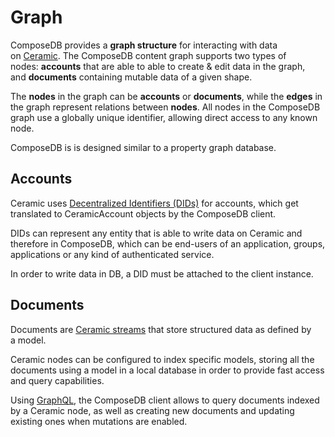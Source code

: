 # Graph
ComposeDB provides a **graph structure** for interacting with data on [Ceramic](https://ceramic.network/). The ComposeDB content graph supports two types of nodes: **accounts** that are able to able to create & edit data in the graph, and **documents** containing mutable data of a given shape.

The **nodes** in the graph can be **accounts** or **documents**, while the **edges** in the graph represent relations between **nodes**. All nodes in the ComposeDB graph use a globally unique identifier, allowing direct access to any known node.

ComposeDB is is designed similar to a property graph database.

## Accounts

Ceramic uses [Decentralized Identifiers (DIDs)](https://w3c.github.io/did-core/) for accounts, which get translated to CeramicAccount objects by the ComposeDB client.

<!-- Ceramic uses [Decentralized Identifiers (DIDs)](https://w3c.github.io/did-core/) for [accounts](../0.3.x/guides/concepts-overview#accounts), which get translated to [CeramicAccount objects](../0.3.x/guides/interacting/queries#ceramicaccount-object) by the ComposeDB client. -->

DIDs can represent any entity that is able to write data on Ceramic and therefore in ComposeDB, which can be end-users of an application, groups, applications or any kind of authenticated service.

In order to write data in DB, a DID must be attached to the client instance. <!-- , as documented in the [mutations page](../0.3.x/guides/interacting/mutations). -->

## Documents

Documents are [Ceramic streams](https://developers.ceramic.network/learn/advanced/overview/#streams) that store structured data as defined by a model.

<!-- [Documents](../0.3.x/guides/concepts-overview#documents) are [Ceramic streams](https://developers.ceramic.network/learn/advanced/overview/#streams) that store structured data as defined by a [model](../0.3.x/guides/concepts-overview#models). -->

Ceramic nodes can be configured to index specific models, storing all the documents using a model in a local database in order to provide fast access and query capabilities.

Using [GraphQL](https://graphql.org/), the ComposeDB client allows to query documents indexed by a Ceramic node, as well as creating new documents and updating existing ones when mutations are enabled. <!-- [mutations are enabled](../0.3.x/guides/interacting/mutations). -->
